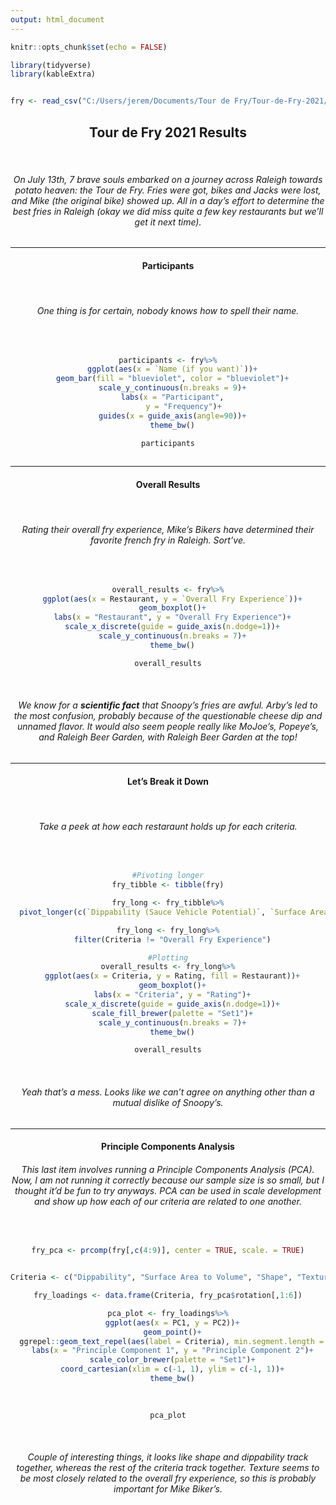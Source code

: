 ```yaml
---
output: html_document
---
```


```r
knitr::opts_chunk$set(echo = FALSE)

```

```r

library(tidyverse)
library(kableExtra)


fry <- read_csv("C:/Users/jerem/Documents/Tour de Fry/Tour-de-Fry-2021/Tour-de-Fry-results.csv")


```




<center>

## Tour de Fry 2021 Results

  &nbsp;

###### On July 13th, 7 brave souls embarked on a journey across Raleigh towards potato heaven: the Tour de Fry. Fries were got, bikes and Jacks were lost, and Mike (the original bike) showed up. All in a day's effort to determine the best fries in Raleigh (okay we did miss quite a few key restaurants but we'll get it next time). 

  
***

#### Participants

  &nbsp;

###### One thing is for certain, nobody knows how to spell their name.

  &nbsp;

```r

participants <- fry%>%
  ggplot(aes(x = `Name (if you want)`))+
  geom_bar(fill = "blueviolet", color = "blueviolet")+
  scale_y_continuous(n.breaks = 9)+
  labs(x = "Participant",
       y = "Frequency")+
  guides(x = guide_axis(angle=90))+
  theme_bw()

participants
  

```

***

#### Overall Results

  &nbsp;

###### Rating their overall fry experience, Mike's Bikers have determined their favorite french fry in Raleigh. Sort've.

  &nbsp;
  
```r

overall_results <- fry%>%
  ggplot(aes(x = Restaurant, y = `Overall Fry Experience`))+
  geom_boxplot()+
  labs(x = "Restaurant", y = "Overall Fry Experience")+
  scale_x_discrete(guide = guide_axis(n.dodge=1))+
  scale_y_continuous(n.breaks = 7)+
  theme_bw()

overall_results


```
  &nbsp;

###### We know for a **scientific fact** that Snoopy's fries are awful. Arby's led to the most confusion, probably because of the questionable cheese dip and unnamed flavor.  It would also seem people really like MoJoe's, Popeye's, and Raleigh Beer Garden, with Raleigh Beer Garden at the top!


*** 

#### Let's Break it Down


  &nbsp;

###### Take a peek at how each restaraunt holds up for each criteria.


  &nbsp;

```r

#Pivoting longer
fry_tibble <- tibble(fry)

fry_long <- fry_tibble%>%
  pivot_longer(c(`Dippability (Sauce Vehicle Potential)`, `Surface Area to Volume`, `Shape`, `Texture`, `Seasoning`, `Overall Fry Experience`), names_to = "Criteria", values_to = "Rating")

fry_long <- fry_long%>%
  filter(Criteria != "Overall Fry Experience")

#Plotting
overall_results <- fry_long%>%
  ggplot(aes(x = Criteria, y = Rating, fill = Restaurant))+
  geom_boxplot()+
  labs(x = "Criteria", y = "Rating")+
  scale_x_discrete(guide = guide_axis(n.dodge=1))+
  scale_fill_brewer(palette = "Set1")+
  scale_y_continuous(n.breaks = 7)+
  theme_bw()

overall_results


```


  &nbsp;
  
###### Yeah that's a mess. Looks like we can't agree on anything other than a mutual dislike of Snoopy's.


***

#### Principle Components Analysis

###### This last item involves running a Principle Components Analysis (PCA). Now, I am not running it correctly because our sample size is so small, but I thought it'd be fun to try anyways. PCA can be used in scale development and show up how each of our criteria are related to one another. 

  &nbsp;

```r

fry_pca <- prcomp(fry[,c(4:9)], center = TRUE, scale. = TRUE)


Criteria <- c("Dippability", "Surface Area to Volume", "Shape", "Texture", "Seasoning", "Overall Experience")

fry_loadings <- data.frame(Criteria, fry_pca$rotation[,1:6])

pca_plot <- fry_loadings%>%
  ggplot(aes(x = PC1, y = PC2))+
  geom_point()+
  ggrepel::geom_text_repel(aes(label = Criteria), min.segment.length = 0, size = 3.5)+
  labs(x = "Principle Component 1", y = "Principle Component 2")+
  scale_color_brewer(palette = "Set1")+
  coord_cartesian(xlim = c(-1, 1), ylim = c(-1, 1))+
  theme_bw()
  

  
pca_plot


```


  &nbsp;
  
###### Couple of interesting things, it looks like shape and dippability track together, whereas the rest of the criteria track together. Texture seems to be most closely related to the overall fry experience, so this is probably important for Mike Biker's.



</center>


  &nbsp;
  &nbsp;
  &nbsp;
  &nbsp;
  &nbsp;
  &nbsp;
  &nbsp;
  &nbsp;
  